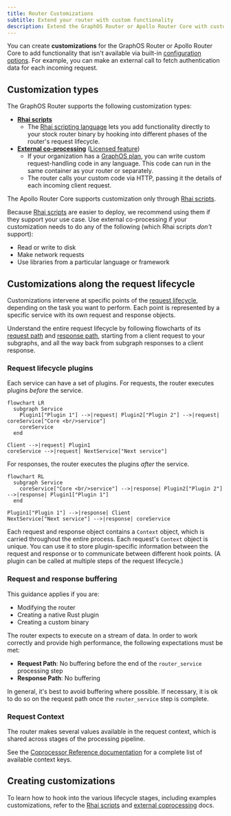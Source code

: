 ```yaml
---
title: Router Customizations
subtitle: Extend your router with custom functionality
description: Extend the GraphOS Router or Apollo Router Core with custom functionality. Understand the request lifecycle and how customizations intervene at specific points.
---
```



You can create **customizations** for the GraphOS Router or Apollo Router Core to add functionality that isn't available via built-in [configuration options](/router/configuration/overview/). For example, you can make an external call to fetch authentication data for each incoming request.

## Customization types

The GraphOS Router supports the following customization types:

- [**Rhai scripts**](/graphos/routing/customization/rhai/)
  - The [Rhai scripting language](https://rhai.rs/book/) lets you add functionality directly to your stock router binary by hooking into different phases of the router's request lifecycle.
- [**External co-processing**](/router/customizations/coprocessor/) ([Licensed feature](/router/enterprise-features/))
  - If your organization has a [GraphOS plan](https://www.apollographql.com/pricing/), you can write custom request-handling code in any language. This code can run in the same container as your router or separately.
  - The router calls your custom code via HTTP, passing it the details of each incoming client request.

The Apollo Router Core supports customization only through [Rhai scripts](/graphos/routing/customization/rhai/).

Because [Rhai scripts](/graphos/routing/customization/rhai/) are easier to deploy, we recommend using them if they support your use case. Use external co-processing if your customization needs to do any of the following (which Rhai scripts _don't_ support):

- Read or write to disk
- Make network requests
- Use libraries from a particular language or framework

## Customizations along the request lifecycle

Customizations intervene at specific points of the [request lifecycle](/graphos/routing/request-lifecycle), depending on the task you want to perform. Each point is represented by a specific service with its own request and response objects.

<RequestLifecycleOverviewDiagram />

<Tip>

Understand the entire request lifecycle by following flowcharts of its [request path](/graphos/routing/request-lifecycle#request-path) and [response path](/graphos/routing/request-lifecycle#response-path), starting from a client request to your subgraphs, and all the way back from subgraph responses to a client response.

</Tip>

### Request lifecycle plugins

Each service can have a set of plugins. For requests, the router executes plugins _before_ the service.

```mermaid
flowchart LR
  subgraph Service
    Plugin1["Plugin 1"] -->|request| Plugin2["Plugin 2"] -->|request| coreService["Core <br/>service"]
    coreService
  end

Client -->|request| Plugin1
coreService -->|request| NextService["Next service"]
```

For responses, the router executes the plugins _after_ the service.

```mermaid
flowchart RL
  subgraph Service
    coreService["Core <br/>service"] -->|response| Plugin2["Plugin 2"]  -->|response| Plugin1["Plugin 1"]
  end

Plugin1["Plugin 1"] -->|response| Client
NextService["Next service"] -->|response| coreService
```

Each request and response object contains a `Context` object, which is carried throughout the entire process. Each request's `Context` object is unique. You can use it to store plugin-specific information between the request and response or to communicate between different hook points. (A plugin can be called at multiple steps of the request lifecycle.)

### Request and response buffering

<Note>

This guidance applies if you are:
 - Modifying the router
 - Creating a native Rust plugin
 - Creating a custom binary

</Note>

The router expects to execute on a stream of data. In order to work correctly and provide high performance, the following expectations must be met:

* **Request Path**: No buffering before the end of the `router_service` processing step
* **Response Path**: No buffering

<Tip>

In general, it's best to avoid buffering where possible. If necessary, it is ok to do so on the request path once the `router_service` step is complete.

</Tip>


### Request Context

The router makes several values available in the request context, which is shared across stages of the processing pipeline.

See the [Coprocessor Reference documentation](/graphos/routing/customization/coprocessor/reference#context-key-reference) for a complete list of available context keys.

## Creating customizations

To learn how to hook into the various lifecycle stages, including examples customizations, refer to the [Rhai scripts](/graphos/routing/customization/rhai/) and [external coprocessing](/router/customizations/coprocessor/) docs.

